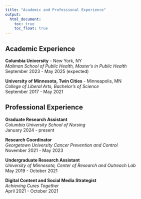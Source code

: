 ```yaml
---
title: "Academic and Professional Experience"
output: 
  html_document:
    toc: true
    toc_float: true
---
```


## Academic Experience

**Columbia University** - New York, NY <br>
*Mailman School of Public Health, Master's in Public Health* <br>
September 2023 - May 2025 (expected)

**University of Minnesota, Twin Cities** - Minneapolis, MN <br>
*College of Liberal Arts, Bachelor's of Science* <br>
September 2017 - May 2021

## Professional Experience

**Graduate Research Assistant** <br>
*Columbia University School of Nursing* <br>
January 2024 - present

**Research Coordinator** <br>
*Georgetown University Cancer Prevention and Control* <br>
November 2021 - May 2023

**Undergraduate Research Assistant** <br>
*University of Minnesota, Center of Research and Outreach Lab* <br>
May 2019 - October 2021

**Digital Content and Social Media Strategist** <br>
*Achieving Cures Together* <br>
April 2021 - October 2021